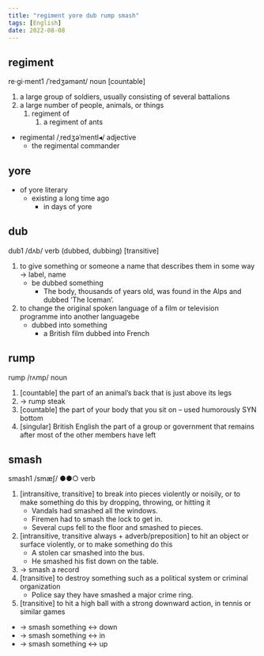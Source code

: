 ```yaml
---
title: "regiment yore dub rump smash"
tags: [English]
date: 2022-08-08
---
```


## regiment

re‧gi‧ment1 /ˈredʒəmənt/ noun [countable]

1. a large group of soldiers, usually consisting of several battalions
2. a large number of people, animals, or things
   1. regiment of  
      1. a regiment of ants 

- regimental /ˌredʒəˈmentl◂/ adjective  
  - the regimental commander

## yore

- of yore literary
  - existing a long time ago
    - in days of yore

## dub

dub1 /dʌb/ verb (dubbed, dubbing) [transitive]    

1. to give something or someone a name that describes them in some way →
   label, name
      - be dubbed something  
         - The body, thousands of years old, was found in the Alps and dubbed ‘The Iceman’.
2. to change the original spoken language of a film or television programme into another languagebe 
      - dubbed into something
        - a British film dubbed into French

## rump

rump /rʌmp/ noun

1. [countable] the part of an animal’s back that is just above its legs
2. → rump steak
3. [countable] the part of your body that you sit on – used humorously SYN bottom
4. [singular] British English the part of a group or government that remains after most of the other members have left

## smash

smash1 /smæʃ/ ●●○ verb    

1. [intransitive, transitive] to break into pieces
violently or noisily, or to make something do this by dropping, throwing, or
hitting it  
      - Vandals had smashed all the windows.  
      - Firemen had to smash the
lock to get in.  
      - Several cups fell to the floor and smashed to pieces.
2. [intransitive, transitive always + adverb/preposition] to
hit an object or surface violently, or to make something do this  
      - A stolen car smashed into the bus.
      - He smashed his fist down on the table.
3. → smash a record 
4. [transitive] to destroy something such as a political system or
criminal organization  
      - Police say they have smashed a major crime ring.
5. [transitive] to hit a high ball with a strong downward action, in tennis or
similar games 

- → smash something ↔ down 
- → smash something ↔ in 
- → smash something ↔ up
